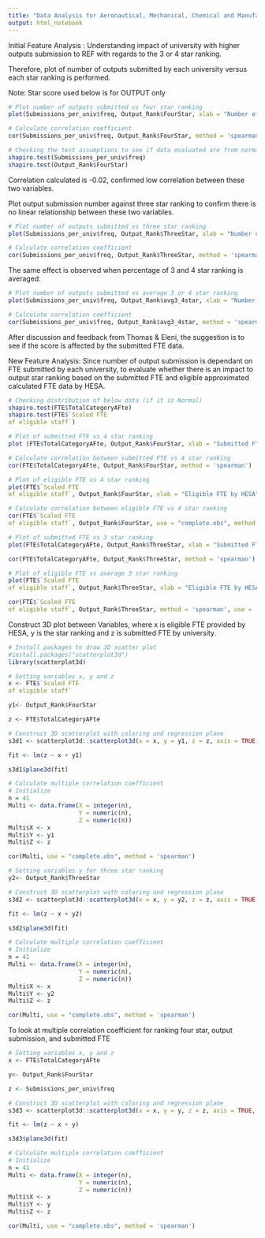 ---
title: "Data Analysis for Aeronautical, Mechanical, Chemical and Manufacturing Engineering"
output: html_notebook
---

Initial Feature Analysis : Understanding impact of university with higher outputs submission to REF with regards to the 3 or 4 star ranking.

Therefore, plot of number of outputs submitted by each university versus each star ranking is performed. 

Note: Star score used below is for OUTPUT only
```{r}
# Plot number of outputs submitted vs four star ranking
plot(Submissions_per_univ$freq, Output_Rank$FourStar, xlab = "Number of Output Submission Per University", ylab = "Four Star Score for Each University")

# Calculate correlation coefficient
cor(Submissions_per_univ$freq, Output_Rank$FourStar, method = 'spearman')

# Checking the test assumptions to see if data evaluated are from normal distribution
shapiro.test(Submissions_per_univ$freq)
shapiro.test(Output_Rank$FourStar)

```

Correlation calculated is -0.02, confirmed low correlation between these two variables.

Plot output submission number against three star ranking to confirm there is no linear relationship between these two variables. 

```{r}
# Plot number of outputs submitted vs three star ranking
plot(Submissions_per_univ$freq, Output_Rank$ThreeStar, xlab = "Number of Output Submission Per University", ylab = "Three Star Score for Each University")

# Calculate correlation coefficient
cor(Submissions_per_univ$freq, Output_Rank$ThreeStar, method = 'spearman')

```

The same effect is observed when percentage of 3 and 4 star ranking is averaged. 

```{r}
# Plot number of outputs submitted vs average 3 or 4 star ranking
plot(Submissions_per_univ$freq, Output_Rank$avg3_4star, xlab = "Number of Output Submission Per University", ylab = "Average Three & Four Star Score for Each University")

# Calculate correlation coefficient
cor(Submissions_per_univ$freq, Output_Rank$avg3_4star, method = 'spearman')

```

After discussion and feedback from Thomas & Eleni, the suggestion is to see if the score is affected by the submitted FTE data. 

New Feature Analysis: Since number of output submission is dependant on FTE submitted by each university, to evaluate whether there is an impact to output star ranking based on the submitted FTE and eligible approximated calculated FTE data by HESA.


```{r}
# Checking distribution of below data (if it is Normal)
shapiro.test(FTE$TotalCategoryAFte)
shapiro.test(FTE$`Scaled FTE 
of eligible staff`)

# Plot of submitted FTE vs 4 star ranking
plot (FTE$TotalCategoryAFte, Output_Rank$FourStar, xlab = "Submitted FTE (Category A)", ylab = "Four Star Score for Each University")

# Calculate correlation between submitted FTE vs 4 star ranking
cor(FTE$TotalCategoryAFte, Output_Rank$FourStar, method = 'spearman')

```
```{r}
# Plot of eligible FTE vs 4 star ranking
plot(FTE$`Scaled FTE 
of eligible staff`, Output_Rank$FourStar, xlab = "Eligible FTE by HESA", ylab = "Four Star Score for Each University")

# Calculate correlation between eligible FTE vs 4 star ranking
cor(FTE$`Scaled FTE 
of eligible staff`, Output_Rank$FourStar, use = "complete.obs", method = 'spearman')

```

```{r}
# Plot of submitted FTE vs 3 star ranking
plot(FTE$TotalCategoryAFte, Output_Rank$ThreeStar, xlab = "Submitted FTE", ylab = "Three Star Score for Each University")

cor(FTE$TotalCategoryAFte, Output_Rank$ThreeStar, method = 'spearman')
```
```{r}
# Plot of eligible FTE vs average 3 star ranking
plot(FTE$`Scaled FTE 
of eligible staff`, Output_Rank$ThreeStar, xlab = "Eligible FTE by HESA", ylab = "Three Star Score for Each University")

cor(FTE$`Scaled FTE 
of eligible staff`, Output_Rank$ThreeStar, method = 'spearman', use = 'complete.obs')
```

Construct 3D plot between Variables, where x is eligible FTE provided by HESA, y is the star ranking and z is submitted FTE by university.

```{r}
# Install packages to draw 3D scatter plot
#install.packages("scatterplot3d")
library(scatterplot3d)
```

```{r}
# Setting variables x, y and z
x <- FTE$`Scaled FTE 
of eligible staff`

y1<- Output_Rank$FourStar

z <- FTE$TotalCategoryAFte

```

```{r}
# Construct 3D scatterplot with coloring and regression plane
s3d1 <- scatterplot3d::scatterplot3d(x = x, y = y1, z = z, axis = TRUE, color = 'BLUE', pch = 20, xlab = "Approximate Eligible FTE by HESA", ylab = "Four Star Output Score Per University", zlab = "Submitted FTE per University (Category A)")

fit <- lm(z ~ x + y1)

s3d1$plane3d(fit)

# Calculate multiple correlation coefficient
# Initialize 
n = 41
Multi <- data.frame(X = integer(n),
                    Y = numeric(n),
                    Z = numeric(n))
Multi$X <- x
Multi$Y <- y1
Multi$Z <- z

cor(Multi, use = "complete.obs", method = 'spearman')

```

```{r}
# Setting variables y for three star ranking
y2<- Output_Rank$ThreeStar

# Construct 3D scatterplot with coloring and regression plane
s3d2 <- scatterplot3d::scatterplot3d(x = x, y = y2, z = z, axis = TRUE, color = 'BLUE', pch = 20, xlab = "Approximate Eligible FTE by HESA", ylab = "Three Star Output Score Per University", zlab = "Submitted FTE per University (Category A)")

fit <- lm(z ~ x + y2)

s3d2$plane3d(fit)

# Calculate multiple correlation coefficient
# Initialize 
n = 41
Multi <- data.frame(X = integer(n),
                    Y = numeric(n),
                    Z = numeric(n))
Multi$X <- x
Multi$Y <- y2
Multi$Z <- z

cor(Multi, use = "complete.obs", method = 'spearman')

```

To look at multiple correlation coefficient for ranking four star, output submission, and submitted FTE

```{r}
# Setting variables x, y and z 
x <- FTE$TotalCategoryAFte

y<- Output_Rank$FourStar

z <- Submissions_per_univ$freq
```

```{r}
# Construct 3D scatterplot with coloring and regression plane
s3d3 <- scatterplot3d::scatterplot3d(x = x, y = y, z = z, axis = TRUE, color = 'BLUE', pch = 20, xlab = "Approximate Eligible FTE by HESA", ylab = "Three Star Output Score Per University", zlab = "Submitted FTE per University (Category A)")

fit <- lm(z ~ x + y)

s3d3$plane3d(fit)

# Calculate multiple correlation coefficient
# Initialize 
n = 41
Multi <- data.frame(X = integer(n),
                    Y = numeric(n),
                    Z = numeric(n))
Multi$X <- x
Multi$Y <- y
Multi$Z <- z

cor(Multi, use = "complete.obs", method = 'spearman')
```
